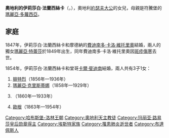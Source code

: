 {{Multiple issues|
{{Expand language|1=en|time=2021-01-11T04:24:23+00:00}}
{{Unreferenced|time=2021-01-11T04:24:23+00:00}}
}}
{{Infobox noble
| name        = 伊莉莎白·法蘭西絲卡
| image       = Archduchess Elisabeth Franziska of Austria.jpg
| birth_date  = {{Birth date|1831|1|17|df=y}}
| birth_place = [[布達|布達]]
| death_date  = {{Death date and age|1903|2|14|1831|1|17|df=y}}
| death_place = [[維也納|維也納]]
| noble family= [[哈布斯堡-洛林皇朝|哈布斯堡-洛林皇朝]]
| father      = [[奧地利的約瑟夫|奧地利的約瑟夫]]大公
| mother      = [[符騰堡的瑪麗亞·多蘿西亞|符騰堡的瑪麗亞·多蘿西亞]]
| religion    = [[羅馬天主教|羅馬天主教]]
}}
'''奧地利的伊莉莎白·法蘭西絲卡'''（{{lang-de|Elisabeth Franziska von Österreich}}，{{bd|1831年|1月17日|1903年|2月14日}}），奧地利[[奧地利的約瑟夫|約瑟夫大公]]的女兒，母親是符騰堡的[[符騰堡的瑪麗亞·多蘿西亞|瑪麗亞·多蘿西亞]]。

== 家庭 ==
1847年，伊莉莎白·法蘭西絲卡和摩德納的[[費迪南多·卡洛·維托里奧|費迪南多·卡洛·維托里奧]]結婚，兩人的獨女[[奧地利-埃斯特的瑪麗亞·特蕾莎_(1849-1919)|瑪麗亞·特蕾莎]]於1849年出生，同年費迪南多·卡洛·維托里奧因[[斑疹傷寒|斑疹傷寒]]去世。

1854年，伊莉莎白·法蘭西絲卡和堂哥[[奧地利的卡爾·斐迪南|卡爾·斐迪南]]結婚，兩人共有3子1女：
# [[弗里德里希大公_(泰申公爵)|腓特烈]]（1856年—1936年）
# [[瑪麗亞·克里斯蒂娜_(奧地利)|瑪麗亞·克里斯蒂娜]]（1858年—1929年）
# {{le|奧地利的卡爾·斯特凡|Archduke Charles Stephen of Austria|卡爾·斯特凡}}（1860年—1933年）
# [[欧根大公_(奥地利)|歐根]]（1863年—1954年）

[[Category:哈布斯堡-洛林王朝|Category:哈布斯堡-洛林王朝]]
[[Category:奧地利天主教徒|Category:奧地利天主教徒]]
[[Category:玛丽亚·路易莎皇后勋章得主|Category:玛丽亚·路易莎皇后勋章得主]]
[[Category:埃斯特家族|Category:埃斯特家族]]
[[Category:罹患肺炎逝世者|Category:罹患肺炎逝世者]]
[[Category:布達佩斯人|Category:布達佩斯人]]